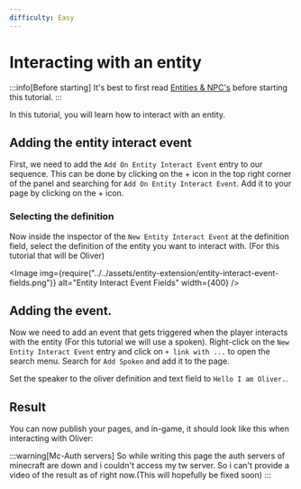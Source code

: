 ```yaml
---
difficulty: Easy
---
```



# Interacting with an entity
:::info[Before starting]
It's best to first read [Entities & NPC's](./index.mdx) before starting this tutorial.
:::

In this tutorial, you will learn how to interact with an entity.

## Adding the entity interact event
First, we need to add the `Add On Entity Interact Event` entry to our sequence. This can be done by clicking on the + icon in the top right corner of the panel and searching for `Add On Entity Interact Event`. Add it to your page by clicking on the + icon.

<EntrySearch entryName="entity_interact_event"/>

### Selecting the definition
Now inside the inspector of the `New Entity Interact Event` at the definition field, select the definition of the entity you want to interact with. (For this tutorial that will be Oliver)

<Image img={require("../../assets/entity-extension/entity-interact-event-fields.png")} alt="Entity Interact Event Fields" width={400} />

## Adding the event.
Now we need to add an event that gets triggered when the player interacts with the entity (For this tutorial we will use a spoken). Right-click on the `New Entity Interact Event` entry and click on `+ link with ...` to open the search menu. Search for `Add Spoken` and add it to the page.

<EntrySearch entryName="spoken"/>

Set the speaker to the oliver definition and text field to `Hello I am Oliver.`.

## Result
You can now publish your pages, and in-game, it should look like this when interacting with Oliver:

:::warning[Mc-Auth servers]
So while writing this page the auth servers of minecraft are down and i couldn't access my tw server. So i can't provide a video of the result as of right now.(This will hopefully be fixed soon)
:::
